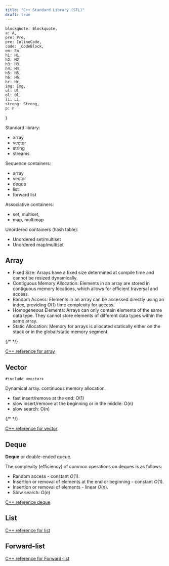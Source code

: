 ```yaml
---
title: "C++ Standard Library (STL)"
draft: true
---
```



    blockquote: Blockquote,
    a: A,
    pre: Pre,
    pre: InlineCode,
    code: _CodeBlock,
    em: Em,
    h1: H1,
    h2: H2,
    h3: H3,
    h4: H4,
    h5: H5,
    h6: H6,
    hr: Hr,
    img: Img,
    ul: Ul,
    ol: Ol,
    li: Li,
    strong: Strong,
    p: P
}

Standard library:
- array
- vector
- string
- streams

Sequence containers:
- array
- vector
- deque
- list
- forward list

Associative containers:
- set, multiset,
- map, multimap

Unordered containers (hash table):
- Unordered set/multiset
- Unordered map/multiset

## Array

<Drawio
    file="cpp-stl.drawio"
    page="0"
    description="STL containers iterators."
/>

- Fixed Size: Arrays have a fixed size determined at compile time and cannot be resized dynamically.
- Contiguous Memory Allocation: Elements in an array are stored in contiguous memory locations, which allows for efficient traversal and access.
- Random Access: Elements in an array can be accessed directly using an index, providing $O(1)$ time complexity for access.
- Homogeneous Elements: Arrays can only contain elements of the same data type. They cannot store elements of different data types within the same array.
- Static Allocation: Memory for arrays is allocated statically either on the stack or in the global/static memory segment.

{/*
<CodeBlock
filename="array.cpp"
code="" 
lang="cpp"
remoteURL="https://raw.githubusercontent.com/harleylara/cpp-intro/master/003-stl/array.cpp"
/>
*/}

[C++ reference for array](https://en.cppreference.com/w/cpp/container/array)

## Vector

<Drawio
    file="cpp-stl.drawio"
    page="1"
    description="vector container memory layout."
/>

```plain
#include <vector>
```

Dynamical array. continuous memory allocation.
- fast insert/remove at the end: O(1)
- slow insert/remove at the beginning or in the middle: O(n)
- slow search: O(n)

{/*
<CodeBlock
filename="vector.cpp"
code=""
lang="cpp"
remoteURL="https://raw.githubusercontent.com/harleylara/cpp-intro/master/003-stl/vector.cpp"
/>
*/}

[C++ reference for vector](https://en.cppreference.com/w/cpp/container/vector)

## Deque

**Deque** or double-ended queue.

The complexity (efficiency) of common operations on deques is as follows:
- Random access - constant $O(1)$.
- Insertion or removal of elements at the end or beginning - constant $O(1)$.
- Insertion or removal of elements - linear $O(n)$.
- Slow search: $O(n)$

<Drawio
    file="cpp-stl.drawio"
    page="2"
    description="Deque container memory layout."
/>

[C++ reference deque](https://en.cppreference.com/w/cpp/container/deque)

## List

<Drawio
    file="cpp-stl.drawio"
    page="3"
    description="List container memory layout."
/>

[C++ reference for list](https://en.cppreference.com/w/cpp/container/list)

## Forward-list

<Drawio
    file="cpp-stl.drawio"
    page="4"
    description="Forward-list container memory layout."
/>

[C++ reference for Forward-list](https://en.cppreference.com/w/cpp/container/forward_list)
